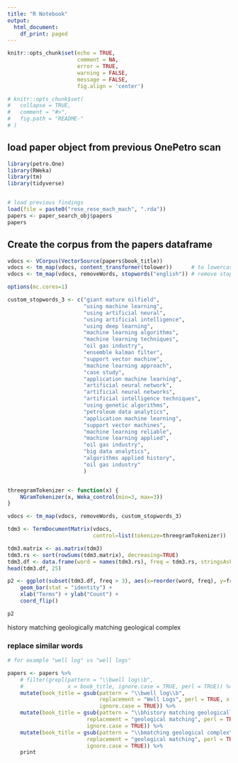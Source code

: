 ```yaml
---
title: "R Notebook"
output:
  html_document:
    df_print: paged
---
```



```r
knitr::opts_chunk$set(echo = TRUE, 
                      comment = NA, 
                      error = TRUE, 
                      warning = FALSE, 
                      message = FALSE, 
                      fig.align = 'center')
```


```r
# knitr::opts_chunk$set(
#   collapse = TRUE,
#   comment = "#>",
#   fig.path = "README-"
# )
```


## load paper object from previous OnePetro scan

```r
library(petro.One)
library(RWeka)
library(tm)
library(tidyverse)


# load previous findings
load(file = paste0("rese_rese_mach_mach", ".rda"))
papers <- paper_search_obj$papers
papers
```

## Create the corpus from the papers dataframe

```r
vdocs <- VCorpus(VectorSource(papers$book_title))
vdocs <- tm_map(vdocs, content_transformer(tolower))      # to lowercase
vdocs <- tm_map(vdocs, removeWords, stopwords("english")) # remove stopwords
```




```r

options(mc.cores=1)

custom_stopwords_3 <- c("giant mature oilfield",
                        "using machine learning",
                        "using artificial neural",
                        "using artificial intelligence",
                        "using deep learning",
                        "machine learning algorithms",
                        "machine learning techniques",
                        "oil gas industry",
                        "ensemble kalman filter",
                        "support vector machine",
                        "machine learning approach",
                        "case study",
                        "application machine learning",
                        "artificial neural network",
                        "artificial neural networks",
                        "artificial intelligence techniques",
                        "using genetic algorithms",
                        "petroleum data analytics",
                        "application machine learning",
                        "support vector machines",
                        "machine learning reliable",
                        "machine learning applied",
                        "oil gas industry",
                        "big data analytics",
                        "algorithms applied history",
                        "oil gas industry"
                        )


threegramTokenizer <- function(x) {
    NGramTokenizer(x, Weka_control(min=3, max=3))
}

vdocs <- tm_map(vdocs, removeWords, custom_stopwords_3)

tdm3 <- TermDocumentMatrix(vdocs,
                           control=list(tokenize=threegramTokenizer))

tdm3.matrix <- as.matrix(tdm3)
tdm3.rs <- sort(rowSums(tdm3.matrix), decreasing=TRUE)
tdm3.df <- data.frame(word = names(tdm3.rs), freq = tdm3.rs, stringsAsFactors = FALSE)
head(tdm3.df, 25)


```

```r
p2 <- ggplot(subset(tdm3.df, freq > 3), aes(x=reorder(word, freq), y=freq)) + 
    geom_bar(stat = "identity") + 
    xlab("Terms") + ylab("Count") + 
    coord_flip()

p2
```


history matching geologically
matching geological complex

### replace similar words
```r
# for example "well log" vs "well logs"

papers <- papers %>%
    # filter(grepl(pattern = "\\bwell log\\b", 
    #              x = book_title, ignore.case = TRUE, perl = TRUE)) %>% 
    mutate(book_title = gsub(pattern = "\\bwell log\\b", 
                             replacement = "Well Logs", perl = TRUE, x = book_title, 
                             ignore.case = TRUE)) %>% 
    mutate(book_title = gsub(pattern = "\\bhistory matching geologically\\b", 
                         replacement = "geological matching", perl = TRUE, x = book_title, 
                         ignore.case = TRUE)) %>% 
    mutate(book_title = gsub(pattern = "\\bmatching geological complex\\b", 
                         replacement = "geological matching", perl = TRUE, x = book_title, 
                         ignore.case = TRUE)) %>%     
    print

```



